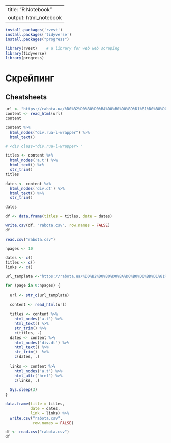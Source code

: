 
---
title: "R Notebook"
output: html_notebook
---


```r
install.packages('rvest')  
install.packages('tidyverse')
install.packages("progress")
```

```r
library(rvest)    # a library for web web scraping
library(tidyverse)
library(progress)
```

# Скрейпинг
## Cheatsheets


```r
url <- "https://rabota.ua/%D0%B2%D0%B0%D0%BA%D0%B0%D0%BD%D1%81%D0%B8%D0%B8/%D0%B0%D1%80%D1%85%D0%B8%D0%B2/%D0%B2_%D0%B8%D0%BD%D1%82%D0%B5%D1%80%D0%BD%D0%B5%D1%82%D0%B5/%D1%83%D0%BA%D1%80%D0%B0%D0%B8%D0%BD%D0%B0/pg2"
content <- read_html(url)
content
```

```r
content %>%
  html_nodes("div.rua-l-wrapper") %>%
  html_text()

# <div class="div.rua-l-wrapper> "
```

```r
titles <- content %>%
  html_nodes('a.t') %>%
  html_text() %>%
  str_trim()
titles
```

```r
dates <- content %>%
  html_nodes('div.dt') %>%
  html_text() %>%
  str_trim()

dates
```

```r
df <- data.frame(titles = titles, date = dates)

write.csv(df, "rabota.csv", row.names = FALSE) 
df
```

```r
read.csv("rabota.csv")
```

```r
npages <- 10  

dates <- c()
titles <- c()
links <- c()

url_template <-"https://rabota.ua/%D0%B2%D0%B0%D0%BA%D0%B0%D0%BD%D1%81%D0%B8%D0%B8/%D0%B0%D1%80%D1%85%D0%B8%D0%B2/%D0%B2_%D0%B8%D0%BD%D1%82%D0%B5%D1%80%D0%BD%D0%B5%D1%82%D0%B5/%D1%83%D0%BA%D1%80%D0%B0%D0%B8%D0%BD%D0%B0/pg2"
```


```r
for (page in 0:npages) {
  
  url <- str_c(url_template)
  
  content <- read_html(url)
  
  titles <- content %>%
    html_nodes('a.t') %>%
    html_text() %>%
    str_trim() %>%
    c(titles, .)   
  dates <- content %>%
    html_nodes('div.dt') %>%
    html_text() %>%
    str_trim()  %>%
    c(dates, .)
  
  links <- content %>%
    html_nodes('a.t') %>%
    html_attr("href") %>%
    c(links, .)
  
  Sys.sleep(3)   
}
```

```r
data.frame(title = titles,
           date = dates,
           link = links) %>%
  write.csv("rabota.csv",
            row.names = FALSE) 
```

```r
df <- read.csv("rabota.csv")
df
```
